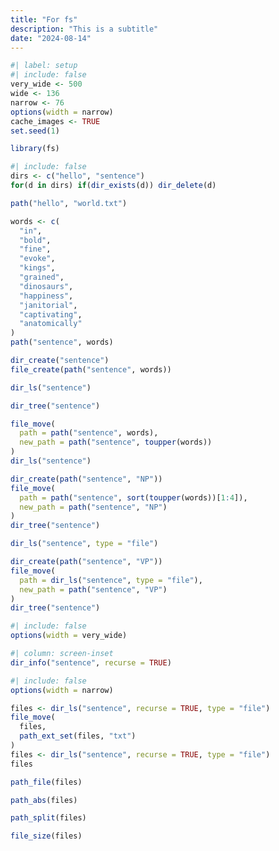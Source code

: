 ```yaml
---
title: "For fs"
description: "This is a subtitle"
date: "2024-08-14"
--- 
```


<!--------------- my typical setup ----------------->

```r
#| label: setup
#| include: false
very_wide <- 500
wide <- 136
narrow <- 76
options(width = narrow)
cache_images <- TRUE
set.seed(1)
```

<!--------------- post begins here ----------------->


```r
library(fs)
```


```r
#| include: false
dirs <- c("hello", "sentence")
for(d in dirs) if(dir_exists(d)) dir_delete(d)
```

```r
path("hello", "world.txt")
```

```r
words <- c(
  "in",
  "bold",
  "fine",
  "evoke",
  "kings",
  "grained",
  "dinosaurs",
  "happiness",
  "janitorial",
  "captivating",
  "anatomically"
)
path("sentence", words)
```

```r
dir_create("sentence")
file_create(path("sentence", words))
```

```r
dir_ls("sentence")
```

```r
dir_tree("sentence")
```

```r
file_move(
  path = path("sentence", words),
  new_path = path("sentence", toupper(words))
)
dir_ls("sentence")
```

```r
dir_create(path("sentence", "NP"))
file_move(
  path = path("sentence", sort(toupper(words))[1:4]),
  new_path = path("sentence", "NP")
)
dir_tree("sentence")
```

```r
dir_ls("sentence", type = "file")
```

```r
dir_create(path("sentence", "VP"))
file_move(
  path = dir_ls("sentence", type = "file"),
  new_path = path("sentence", "VP")
)
dir_tree("sentence")
```

```r
#| include: false
options(width = very_wide)
```

```r
#| column: screen-inset
dir_info("sentence", recurse = TRUE)
```

```r
#| include: false
options(width = narrow)
```


```r
files <- dir_ls("sentence", recurse = TRUE, type = "file")
file_move(
  files,
  path_ext_set(files, "txt")
)
files <- dir_ls("sentence", recurse = TRUE, type = "file")
files
```

```r
path_file(files)
```

```r
path_abs(files)
```

```r
path_split(files)
```


```r
file_size(files)
```
